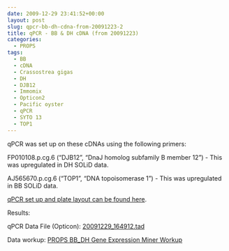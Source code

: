 ```yaml
---
date: 2009-12-29 23:41:52+00:00
layout: post
slug: qpcr-bb-dh-cdna-from-20091223-2
title: qPCR - BB & DH cDNA (from 20091223)
categories:
  - PROPS
tags:
  - BB
  - cDNA
  - Crassostrea gigas
  - DH
  - DJB12
  - Immomix
  - Opticon2
  - Pacific oyster
  - qPCR
  - SYTO 13
  - TOP1
---
```


qPCR was set up on these cDNAs using the following primers:

FP010108.p.cg.6 ("DJB12", "DnaJ homolog subfamily B member 12") - This was upregulated in DH SOLiD data.

AJ565670.p.cg.6 ("TOP1", "DNA topoisomerase 1") - This was upregulated in BB SOLiD data.

[qPCR set up and plate layout can be found here](https://eagle.fish.washington.edu/Arabidopsis/Notebook%20Workup%20Files/20091229-02.jpg).

Results:

qPCR Data File (Opticon): [20091229_164912.tad](https://eagle.fish.washington.edu/Arabidopsis/qPCR/Opticon/20091229_164912.tad)

Data workup: [PROPS BB_DH Gene Expression Miner Workup](https://docs.google.com/spreadsheet/ccc?key=0AmS_90rPaQMzdHNfWS1oUHUxNFNwci1zcmhhWjhzZnc&usp=sharing)
